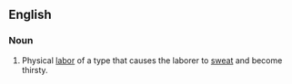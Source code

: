 ==English==

===Noun===
{{en-noun|-}}
# Physical [[labor]] of a type that causes the laborer to [[sweat]] and become thirsty.
#: {{quote-text|year=1843|author=William Henry Leatham|title=Oliver Cromwell, a drama [in verse]|page=13|passage='Tis '''thirsty work''', this marching, fighting, ay.}}